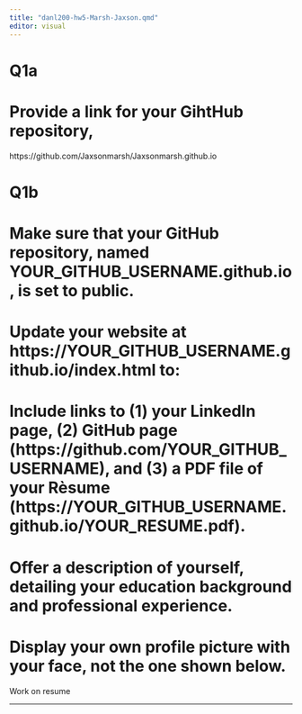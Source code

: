 ```yaml
---
title: "danl200-hw5-Marsh-Jaxson.qmd"
editor: visual
---
```

# Q1a
# Provide a link for your GihtHub repository,

https://github.com/Jaxsonmarsh/Jaxsonmarsh.github.io

# Q1b
# Make sure that your GitHub repository, named YOUR_GITHUB_USERNAME.github.io, is set to public.
# 
# Update your website at https://YOUR_GITHUB_USERNAME.github.io/index.html to:
# 
# Include links to (1) your LinkedIn page, (2) GitHub page (https://github.com/YOUR_GITHUB_USERNAME), and (3) a PDF file of your Rèsume (https://YOUR_GITHUB_USERNAME.github.io/YOUR_RESUME.pdf).
# Offer a description of yourself, detailing your education background and professional experience.
# Display your own profile picture with your face, not the one shown below.

Work on resume

---
